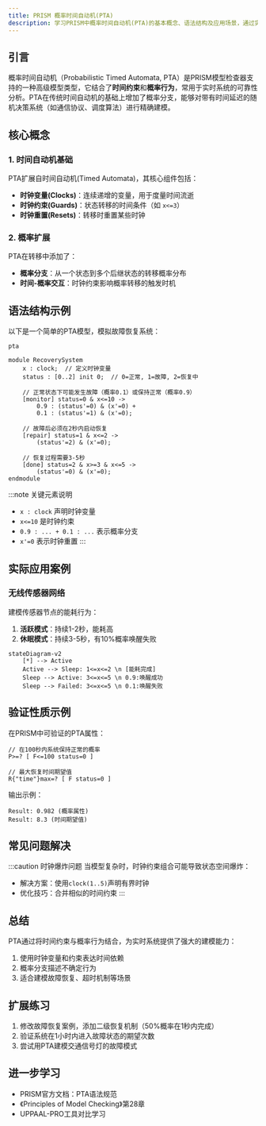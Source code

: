 ```yaml
---
title: PRISM 概率时间自动机(PTA)
description: 学习PRISM中概率时间自动机(PTA)的基本概念、语法结构及应用场景，通过实例掌握时间约束与概率行为的建模方法。
---
```


## 引言

概率时间自动机（Probabilistic Timed Automata, PTA）是PRISM模型检查器支持的一种高级模型类型，它结合了**时间约束**和**概率行为**，常用于实时系统的可靠性分析。PTA在传统时间自动机的基础上增加了概率分支，能够对带有时间延迟的随机决策系统（如通信协议、调度算法）进行精确建模。

## 核心概念

### 1. 时间自动机基础
PTA扩展自时间自动机(Timed Automata)，其核心组件包括：
- **时钟变量(Clocks)**：连续递增的变量，用于度量时间流逝
- **时钟约束(Guards)**：状态转移的时间条件（如 `x<=3`）
- **时钟重置(Resets)**：转移时重置某些时钟

### 2. 概率扩展
PTA在转移中添加了：
- **概率分支**：从一个状态到多个后继状态的转移概率分布
- **时间-概率交互**：时钟约束影响概率转移的触发时机

## 语法结构示例

以下是一个简单的PTA模型，模拟故障恢复系统：

```prism
pta

module RecoverySystem
    x : clock;  // 定义时钟变量
    status : [0..2] init 0;  // 0=正常, 1=故障, 2=恢复中

    // 正常状态下可能发生故障（概率0.1）或保持正常（概率0.9）
    [monitor] status=0 & x<=10 ->
        0.9 : (status'=0) & (x'=0) +
        0.1 : (status'=1) & (x'=0);

    // 故障后必须在2秒内启动恢复
    [repair] status=1 & x<=2 ->
        (status'=2) & (x'=0);

    // 恢复过程需要3-5秒
    [done] status=2 & x>=3 & x<=5 ->
        (status'=0) & (x'=0);
endmodule
```

:::note 关键元素说明
- `x : clock` 声明时钟变量
- `x<=10` 是时钟约束
- `0.9 : ... + 0.1 : ...` 表示概率分支
- `x'=0` 表示时钟重置
:::

## 实际应用案例

### 无线传感器网络
建模传感器节点的能耗行为：
1. **活跃模式**：持续1-2秒，能耗高
2. **休眠模式**：持续3-5秒，有10%概率唤醒失败

```mermaid
stateDiagram-v2
    [*] --> Active
    Active --> Sleep: 1<=x<=2 \n [能耗完成]
    Sleep --> Active: 3<=x<=5 \n 0.9:唤醒成功
    Sleep --> Failed: 3<=x<=5 \n 0.1:唤醒失败
```

## 验证性质示例

在PRISM中可验证的PTA属性：
```prism
// 在100秒内系统保持正常的概率
P>=? [ F<=100 status=0 ]

// 最大恢复时间期望值
R{"time"}max=? [ F status=0 ]
```

输出示例：
```
Result: 0.982 (概率属性)
Result: 8.3 (时间期望值)
```

## 常见问题解决

:::caution 时钟爆炸问题
当模型复杂时，时钟约束组合可能导致状态空间爆炸：
- 解决方案：使用`clock(1..5)`声明有界时钟
- 优化技巧：合并相似的时间约束
:::

## 总结

PTA通过将时间约束与概率行为结合，为实时系统提供了强大的建模能力：
1. 使用时钟变量和约束表达时间依赖
2. 概率分支描述不确定行为
3. 适合建模故障恢复、超时机制等场景

## 扩展练习

1. 修改故障恢复案例，添加二级恢复机制（50%概率在1秒内完成）
2. 验证系统在1小时内进入故障状态的期望次数
3. 尝试用PTA建模交通信号灯的故障模式

## 进一步学习
- PRISM官方文档：PTA语法规范
- 《Principles of Model Checking》第28章
- UPPAAL-PRO工具对比学习